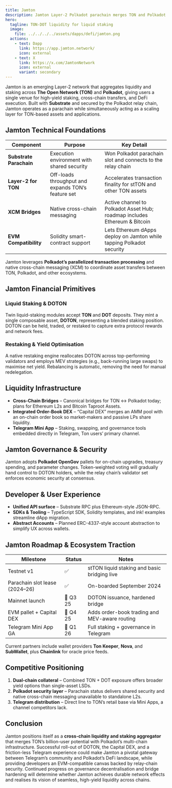 ```yaml
---
title: Jamton
description: Jamton Layer-2 Polkadot parachain merges TON and Polkadot for high-yield liquid staking and cross-chain liquidity.
hero:
  tagline: TON-DOT liquidity for liquid staking
  image: 
    file: ../../../../assets/dapps/defi/jamton.png
  actions:
    - text: Dapp
      link: https://app.jamton.network/
      icon: external
    - text: X
      link: https://x.com/JamtonNetwork
      icon: external
      variant: secondary
---
```



Jamton is an emerging Layer-2 network that aggregates liquidity and staking across **The Open Network (TON)** and **Polkadot**, giving users a single venue for high-yield staking, cross-chain transfers, and DeFi execution. Built with **Substrate** and secured by the Polkadot relay chain, Jamton operates as a parachain while simultaneously acting as a scaling layer for TON-based assets and applications.

## Jamton Technical Foundations

| Component               | Purpose                                               | Key Detail                                                                       |
| ----------------------- | ----------------------------------------------------- | -------------------------------------------------------------------------------- |
| **Substrate Parachain** | Execution environment with shared security            | Won Polkadot parachain slot and connects to the relay chain                      |
| **Layer-2 for TON**     | Off-loads throughput and expands TON’s feature set    | Accelerates transaction finality for stTON and other TON assets                  |
| **XCM Bridges**         | Native cross-chain messaging                          | Active channel to Polkadot Asset Hub; roadmap includes Ethereum & Bitcoin        |
| **EVM Compatibility**   | Solidity smart-contract support                       | Lets Ethereum dApps deploy on Jamton while tapping Polkadot security             |

Jamton leverages **Polkadot’s parallelized transaction processing** and native cross-chain messaging (XCM) to coordinate asset transfers between TON, Polkadot, and other ecosystems.

## Jamton Financial Primitives

### Liquid Staking & DOTON

Twin liquid-staking modules accept **TON** and **DOT** deposits. They mint a single composable asset, **DOTON**, representing a blended staking position. DOTON can be held, traded, or restaked to capture extra protocol rewards and network fees.

### Restaking & Yield Optimisation

A native restaking engine reallocates DOTON across top-performing validators and employs MEV strategies (e.g., back-running large swaps) to maximise net yield. Rebalancing is automatic, removing the need for manual redelegation.

## Liquidity Infrastructure

* **Cross-Chain Bridges** – Canonical bridges for TON ↔ Polkadot today; plans for Ethereum L2s and Bitcoin Taproot Assets.  
* **Integrated Order-Book DEX** – “Capital DEX” merges an AMM pool with an on-chain order book so market-makers and passive LPs share liquidity.  
* **Telegram Mini App** – Staking, swapping, and governance tools embedded directly in Telegram, Ton users’ primary channel.  

## Jamton Governance & Security

Jamton adopts **Polkadot OpenGov** pallets for on-chain upgrades, treasury spending, and parameter changes. Token-weighted voting will gradually hand control to DOTON holders, while the relay chain’s validator set enforces economic security at consensus.

## Developer & User Experience

* **Unified API surface** – Substrate RPC plus Ethereum-style JSON-RPC.  
* **SDKs & Tooling** – TypeScript SDK, Solidity templates, and ink! examples streamline dApp migration.  
* **Abstract Accounts** – Planned ERC-4337-style account abstraction to simplify UX across wallets.  

## Jamton Roadmap & Ecosystem Traction

| Milestone                        | Status  | Notes                                                          |
| -------------------------------- | ------- | -------------------------------------------------------------- |
| Testnet v1                       | ✅      | stTON liquid staking and basic bridging live                   |
| Parachain slot lease (2024–26)   | ✅      | On-boarded September 2024                                      |
| Mainnet launch                   | 🚀 Q3 25 | DOTON issuance, hardened bridge                                |
| EVM pallet + Capital DEX         | 🔄 Q4 25 | Adds order-book trading and MEV-aware routing                  |
| Telegram Mini App GA             | 🔄 Q1 26 | Full staking + governance in Telegram                          |

Current partners include wallet providers **Ton Keeper**, **Nova**, and **SubWallet**, plus **Chainlink** for oracle price feeds.

## Competitive Positioning

1. **Dual-chain collateral** – Combined TON + DOT exposure offers broader yield options than single-asset LSDs.  
2. **Polkadot security layer** – Parachain status delivers shared security and native cross-chain messaging unavailable to standalone L2s.  
3. **Telegram distribution** – Direct line to TON’s retail base via Mini Apps, a channel competitors lack.  

## Conclusion

Jamton positions itself as a **cross-chain liquidity and staking aggregator** that merges TON’s billion-user potential with Polkadot’s multi-chain infrastructure. Successful roll-out of DOTON, the Capital DEX, and a friction-less Telegram experience could make Jamton a pivotal gateway between Telegram’s community and Polkadot’s DeFi landscape, while providing developers an EVM-compatible canvas backed by relay-chain security. Continued progress on governance decentralisation and bridge hardening will determine whether Jamton achieves durable network effects and realises its vision of seamless, high-yield liquidity across chains.
